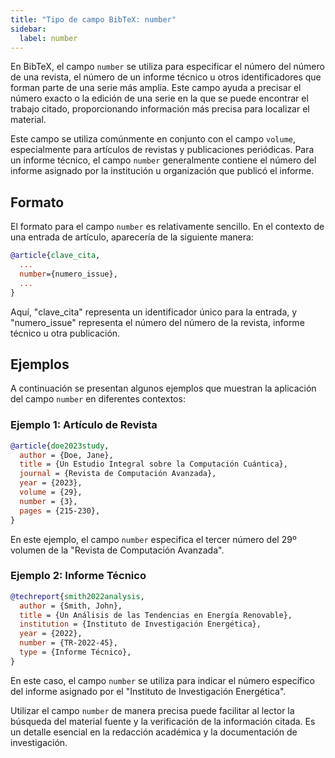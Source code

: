 ```yaml
---
title: "Tipo de campo BibTeX: number"
sidebar:
  label: number
---
```



En BibTeX, el campo `number` se utiliza para especificar el número del número de una revista, el número de un informe técnico u otros identificadores que forman parte de una serie más amplia. Este campo ayuda a precisar el número exacto o la edición de una serie en la que se puede encontrar el trabajo citado, proporcionando información más precisa para localizar el material.

<CiteDrive />

Este campo se utiliza comúnmente en conjunto con el campo `volume`, especialmente para artículos de revistas y publicaciones periódicas. Para un informe técnico, el campo `number` generalmente contiene el número del informe asignado por la institución u organización que publicó el informe.

## Formato

El formato para el campo `number` es relativamente sencillo. En el contexto de una entrada de artículo, aparecería de la siguiente manera:

```bibtex
@article{clave_cita,
  ...
  number={numero_issue},
  ...
}
```

Aquí, "clave_cita" representa un identificador único para la entrada, y "numero_issue" representa el número del número de la revista, informe técnico u otra publicación.

## Ejemplos

A continuación se presentan algunos ejemplos que muestran la aplicación del campo `number` en diferentes contextos:

### Ejemplo 1: Artículo de Revista

```bibtex
@article{doe2023study,
  author = {Doe, Jane},
  title = {Un Estudio Integral sobre la Computación Cuántica},
  journal = {Revista de Computación Avanzada},
  year = {2023},
  volume = {29},
  number = {3},
  pages = {215-230},
}
```

En este ejemplo, el campo `number` especifica el tercer número del 29º volumen de la "Revista de Computación Avanzada".

### Ejemplo 2: Informe Técnico

```bibtex
@techreport{smith2022analysis,
  author = {Smith, John},
  title = {Un Análisis de las Tendencias en Energía Renovable},
  institution = {Instituto de Investigación Energética},
  year = {2022},
  number = {TR-2022-45},
  type = {Informe Técnico},
}
```

En este caso, el campo `number` se utiliza para indicar el número específico del informe asignado por el "Instituto de Investigación Energética".

Utilizar el campo `number` de manera precisa puede facilitar al lector la búsqueda del material fuente y la verificación de la información citada. Es un detalle esencial en la redacción académica y la documentación de investigación.
